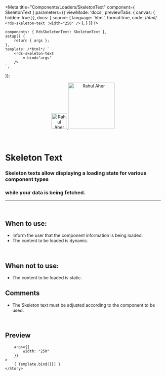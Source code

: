 
<Meta
	title="Components/Loaders/SkeletonText"
	component={ SkeletonText }
	parameters={{
		viewMode: 'docs',
		previewTabs: { canvas: { hidden: true }},
		docs: {
			source: {
				language: 'html',
				format:true,
				code: /*html*/ 
`<rds-skeleton-text
	:width="250"
/>`
			},
		}
	}}
/>

	components: { RdsSkeletonText: SkeletonText },
	setup() {
		return { args };
	},
	template: /*html*/ `
		<rds-skeleton-text
			v-bind="args" 
		/>
	`,
});

<div align="center" style={{display: 'flex'}}>
    <a href="https://rahulaher.netlify.app">
        <img src="https://rahulaher.netlify.app/img/logo/glyph-black-colored.svg" alt="Rahul Aher logo" width="50" />
        <img src="https://rahulaher.netlify.app/img/logo/word-black-colored.svg" alt="Rahul Aher" width="150" />
    </a>
    </a>
    </a>
</div>

<br />
<br />

# Skeleton Text

### Skeleton texts allow displaying a loading state for various component types
### while your data is being fetched.
---
<br />

## When to use:
- Inform the user that the component information is being loaded.
- The content to be loaded is dynamic.

<br />

## When not to use:
- The content to be loaded is static.

## Comments
- The Skeleton text must be adjusted according to the component to be used.

<br />

## Preview

<Canvas>
	<Story
		name="SkeletonText"
		
		args={{
			width: "250"
		}}
	>
		{ Template.bind({}) }
	</Story>
</Canvas>

<ArgsTable story="SkeletonText" />